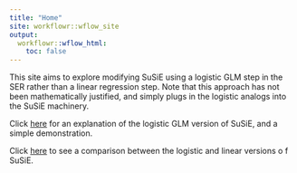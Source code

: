 ```yaml
---
title: "Home"
site: workflowr::wflow_site
output:
  workflowr::wflow_html:
    toc: false
---
```


This site aims to explore modifying SuSiE using a logistic GLM step in the SER rather than a linear regression step. Note that this approach has not been mathematically justified, and simply plugs in the logistic analogs into the SuSiE machinery.

Click [here](susie_logistic_demonstration.html) for an explanation of the logistic GLM version of SuSiE, and a simple demonstration.

Click [here](compare_logistic_linear_susie.html) to see a comparison between the logistic and linear versions o f SuSiE.
